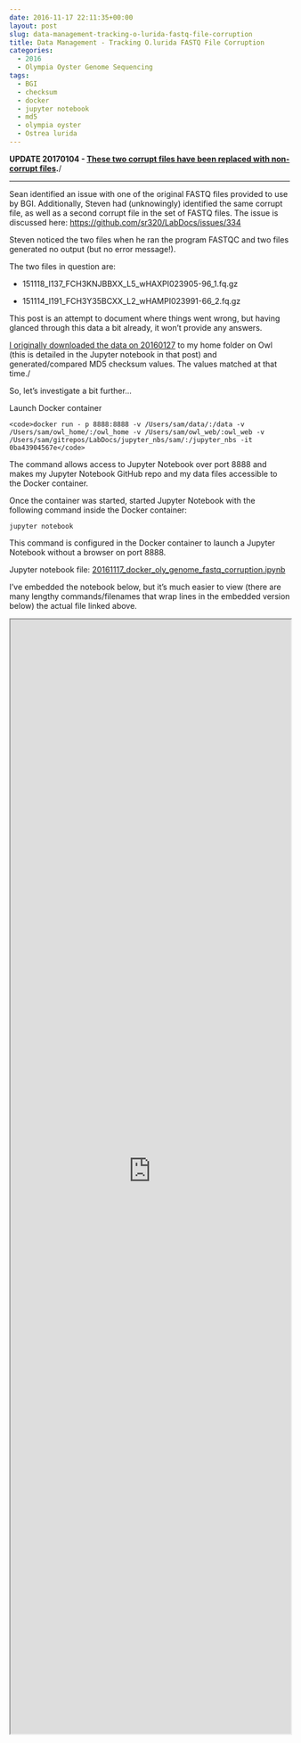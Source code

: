 ```yaml
---
date: 2016-11-17 22:11:35+00:00
layout: post
slug: data-management-tracking-o-lurida-fastq-file-corruption
title: Data Management - Tracking O.lurida FASTQ File Corruption
categories:
  - 2016
  - Olympia Oyster Genome Sequencing
tags:
  - BGI
  - checksum
  - docker
  - jupyter notebook
  - md5
  - olympia oyster
  - Ostrea lurida
---
```


**UPDATE 20170104 - [These two corrupt files have been replaced with non-corrupt files](https://robertslab.github.io/sams-notebook/posts/2017/2017-01-04-data-management-replacement-of-corrupt-bgi-oly-genome-fastq-files/).**/



* * *





Sean identified an issue with one of the original FASTQ files provided to use by BGI. Additionally, Steven had (unknowingly) identified the same corrupt file, as well as a second corrupt file in the set of FASTQ files. The issue is discussed here: [https://github.com/sr320/LabDocs/issues/334](https://github.com/sr320/LabDocs/issues/334)

Steven noticed the two files when he ran the program FASTQC and two files generated no output (but no error message!).

The two files in question are:





  * 151118_I137_FCH3KNJBBXX_L5_wHAXPI023905-96_1.fq.gz


  * 151114_I191_FCH3Y35BCXX_L2_wHAMPI023991-66_2.fq.gz



This post is an attempt to document where things went wrong, but having glanced through this data a bit already, it won't provide any answers.

[I originally downloaded the data on 20160127](https://robertslab.github.io/sams-notebook/posts/2016/2016-01-27-data-received-ostrea-lurida-genome-sequencing-files-from-bgi/) to my home folder on Owl (this is detailed in the Jupyter notebook in that post) and generated/compared MD5 checksum values. The values matched at that time./

So, let's investigate a bit further...

Launch Docker container


    
    <code>docker run - p 8888:8888 -v /Users/sam/data/:/data -v /Users/sam/owl_home/:/owl_home -v /Users/sam/owl_web/:owl_web -v /Users/sam/gitrepos/LabDocs/jupyter_nbs/sam/:/jupyter_nbs -it 0ba43904567e</code>



The command allows access to Jupyter Notebook over port 8888 and makes my Jupyter Notebook GitHub repo and my data files accessible to the Docker container.

Once the container was started, started Jupyter Notebook with the following command inside the Docker container:

`jupyter notebook`

This command is configured in the Docker container to launch a Jupyter Notebook without a browser on port 8888.

Jupyter notebook file: [20161117_docker_oly_genome_fastq_corruption.ipynb](https://github.com/sr320/LabDocs/blob/master/jupyter_nbs/sam/20161117_docker_oly_genome_fastq_corruption.ipynb)

I've embedded the notebook below, but it's much easier to view (there are many lengthy commands/filenames that wrap lines in the embedded version below) the actual file linked above.

<iframe src="https://render.githubusercontent.com/view/ipynb?commit=2f6c1b43d4dba60c7a4f3e6dd34d9e2d2eb1f85a&enc_url=68747470733a2f2f7261772e67697468756275736572636f6e74656e742e636f6d2f73723332302f4c6162446f63732f326636633162343364346462613630633761346633653664643334643965326432656231663835612f6a7570797465725f6e62732f73616d2f32303136313131375f646f636b65725f6f6c795f67656e6f6d655f66617374715f636f7272757074696f6e2e6970796e62&nwo=sr320%2FLabDocs&path=jupyter_nbs%2Fsam%2F20161117_docker_oly_genome_fastq_corruption.ipynb&repository_id=13746500#746552b3-d20c-491b-870f-542a2a412baf" width="100%" height="2000" scrolling="yes"></iframe>
